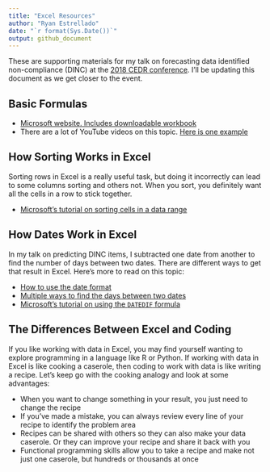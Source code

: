 ```yaml
---
title: "Excel Resources"
author: "Ryan Estrellado"
date: "`r format(Sys.Date())`"
output: github_document
---
```


These are supporting materials for my talk on forecasting data identified non-compliance (DINC) at the [2018 CEDR conference](https://www.cedrconf.org/). I'll be updating this document as we get closer to the event. 

## Basic Formulas

- [Microsoft website. Includes downloadable workbook](https://support.office.com/en-us/article/overview-of-formulas-in-excel-ecfdc708-9162-49e8-b993-c311f47ca173) 
- There are a lot of YouTube videos on this topic. [Here is one example](https://youtu.be/1naiWCWfSt4)

## How Sorting Works in Excel 

Sorting rows in Excel is a really useful task, but doing it incorrectly can lead to some columns sorting and others not. When you sort, you definitely want all the cells in a row to stick together. 

- [Microsoft's tutorial on sorting cells in a data range](https://support.office.com/en-us/article/sort-data-in-a-range-or-table-62d0b95d-2a90-4610-a6ae-2e545c4a4654)

## How Dates Work in Excel 

In my talk on predicting DINC items, I subtracted one date from another to find the number of days between two dates. There are different ways to get that result in Excel. Here's more to read on this topic:

- [How to use the date format](https://support.office.com/en-us/article/Format-a-date-the-way-you-want-8E10019E-D5D8-47A1-BA95-DB95123D273E)
- [Multiple ways to find the days between two dates](https://www.online-tech-tips.com/ms-office-tips/subtract-dates-in-excel/) 
- [Microsoft's tutorial on using the `DATEDIF` formula](https://support.office.com/en-us/article/calculate-the-difference-between-two-dates-8235e7c9-b430-44ca-9425-46100a162f38)

## The Differences Between Excel and Coding 

If you like working with data in Excel, you may find yourself wanting to explore programming in a language like R or Python. If working with data in Excel is like cooking a caserole, then coding to work with data is like writing a recipe. Let's keep go with the cooking analogy and look at some advantages: 

- When you want to change something in your result, you just need to change the recipe 
- If you've made a mistake, you can always review every line of your recipe to identify the problem area 
- Recipes can be shared with others so they can also make your data caserole. Or they can improve your recipe and share it back with you 
- Functional programming skills allow you to take a recipe and make not just one caserole, but hundreds or thousands at once